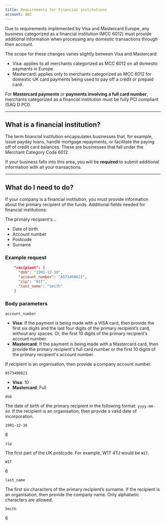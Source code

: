 ```yaml
---
title: Requirements for financial institutions
account: ABC
---
```


Due to requirements implemented by Visa and Mastercard Europe, any business categorized as a financial institution (MCC 6012) must provide additional information when processing any domestic transactions through their account.

The scope for these changes varies slightly between Visa and Mastercard:

*   Visa: applies to all merchants categorized as MCC 6012 on all domestic payments in Europe
*   Mastercard: applies only to merchants categorized as MCC 6012 for domestic UK card payments being used to pay off a credit or prepaid card.

<TipBox variant="info">

For **Mastercard payments** or **payments involving** **a full card number**, merchants categorized as a financial institution must be fully PCI compliant (SAQ D PCI).

</TipBox>

---

## What is a financial institution?

The term financial institution encapsulates businesses that, for example, issue payday loans, handle mortgage repayments, or facilitate the paying off of credit card balances. These are businesses that fall under the Merchant Category Code 6012.

If your business falls into this area, you will be **required** to submit additional information with all your transactions.

---

## What do I need to do?

If your company is a financial institution, you must provide information about the primary recipient of the funds. Additional fields needed for financial institutions:

The primary recipient's...

*   Date of birth
*   Account number
*   Postcode
*   Surname

### Example request

```json
    "recipient": {
      "dob": "1991-12-30",
      "account_number": "8573498821",
      "zip": "W1T",
      "last_name": "Smith"
    }
```

### Body parameters

<Table>
<TableHead headers={['Field name', 'Description', 'Example', 'Length' ]} />
<TableBody>
<TableRow>
<TableCell>

`account_number`

<StatusTag type="required" />
<TypeTag type="string" />
</TableCell>
<TableCell>

*   **Visa**: If the payment is being made with a VISA card, then provide the first six digits and the last four digits of the primary recipient’s card, without any spaces. Or, the first 10 digits of the primary recipient’s account number.
*   **Mastercard**: If the payment is being made with a Mastercard card, then provide the primary recipient's full card number or the first 10 digits of the primary recipient's account number.

If recipient is an organisation, then provide a company account number.

</TableCell>
<TableCell>

`8573498821`

</TableCell>
<TableCell>

*   **Visa**: 10
*   **Mastercard**: Full

</TableCell>
</TableRow>
<TableRow>
<TableCell>

`dob`

<StatusTag type="required" />
<TypeTag type="string" />
</TableCell>
<TableCell>

The date of birth of the primary recipient in the following format: `yyyy-mm-dd`. If the recipient is an organisation, then provide a valid date of incorporation.

</TableCell>
<TableCell>

`1991-12-30`

</TableCell>
<TableCell>

8

</TableCell>
</TableRow>
<TableRow>
<TableCell>

`zip`

<StatusTag type="required" />
<TypeTag type="string" />
</TableCell>
<TableCell>

The first part of the UK postcode. For example, W1T 4TJ would be `W1T`.

</TableCell>
<TableCell>

`W1T`

</TableCell>
<TableCell>

6

</TableCell>
</TableRow>
<TableRow>
<TableCell>

`last_name`

<StatusTag type="required" />
<TypeTag type="string" />
</TableCell>
<TableCell>

The first six characters of the primary recipient’s surname. If the recipient is an organisation, then provide the company name. Only alphabetic characters are allowed.

</TableCell>
<TableCell>

`Smith`

</TableCell>
<TableCell>

6

</TableCell>
</TableRow>
</TableBody>
</Table>
